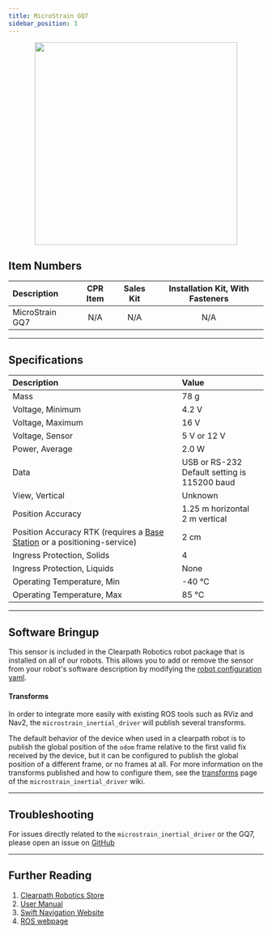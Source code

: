 ```yaml
---
title: MicroStrain GQ7
sidebar_position: 3
---
```



<center>
  <img
    src="/img/sensor_images/microstrain_gq7.jpeg"
    width="400"
  />
</center>

## Item Numbers

| Description                 |                         CPR Item                         | Sales Kit | Installation Kit, With Fasteners |
| :-------------------------- | :------------------------------------------------------: | :-------: | :------------------------------: |
| MicroStrain GQ7             | N/A                                                      |  N/A      |              N/A                 |

---

## Specifications

| Description                                                                                                | Value                                                   |
| :--------------------------------------------------------------------------------------------------------- | :------------------------------------------------------ |
| Mass                                                                                                       | 78 g                                                    |
| Voltage, Minimum                                                                                           | 4.2 V                                                   |
| Voltage, Maximum                                                                                           | 16 V                                                    |
| Voltage, Sensor                                                                                            | 5 V or 12 V                                             |
| Power, Average                                                                                             | 2.0 W                                                   |
| Data                                                                                                       | USB or RS-232<br />Default setting is 115200 baud       |
| View, Vertical                                                                                             | Unknown                                                 |
| Position Accuracy                                                                                          | 1.25 m horizontal<br />2 m vertical                     |
| Position Accuracy RTK (requires a [Base Station](../../add-ons/base_station.mdx) or a positioning-service) | 2 cm                                                    |
| Ingress Protection, Solids                                                                                 | 4                                                       |
| Ingress Protection, Liquids                                                                                | None                                                    |
| Operating Temperature, Min                                                                                 | -40 °C                                                  |
| Operating Temperature, Max                                                                                 | 85 °C                                                   |

---

## Software Bringup
This sensor is included in the Clearpath Robotics robot package that is installed on all of our robots.
This allows you to add or remove the sensor from your robot's software description by modifying the [robot configuration yaml](../../../../ros/config/yaml/sensors/overview.mdx).

<YAML/>

#### Transforms

In order to integrate more easily with existing ROS tools such as RViz and Nav2, the `microstrain_inertial_driver` will publish several transforms.

The default behavior of the device when used in a clearpath robot is to publish the global position of the `odom` frame relative to the first valid fix received by the device,
but it can be configured to publish the global position of a different frame, or no frames at all.
For more information on the transforms published and how to configure them, see the [transforms](https://wiki.ros.org/microstrain_inertial_driver/transforms)
page of the `microstrain_inertial_driver` wiki.


---

## Troubleshooting

<Support />

For issues directly related to the `microstrain_inertial_driver` or the GQ7, please open an issue on [GitHub](https://github.com/LORD-MicroStrain/microstrain_inertial/issues/new/choose)

---

## Further Reading

1.  [Clearpath Robotics Store](https://store.clearpathrobotics.com/collections/gps)
2.  [User Manual](/assets/pdf/clearpath_robotics_001893-TDS1.pdf)
3.  [Swift Navigation Website](https://www.garmin.com/en-CA/p/13195)
4.  [ROS webpage](https://github.com/ros-drivers/nmea_navsat_driver)
